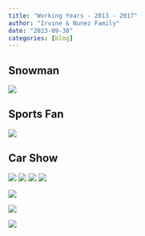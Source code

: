 ```yaml
---
title: "Working Years - 2013 - 2017"
author: "Irvine & Nunez Family"
date: "2023-09-30"
categories: [blog]
---
```


## Snowman

![](snow_shovel.jpeg)

## Sports Fan

![](NLDS.jpeg)


## Car Show

![](car_show1.jpeg)
![](car_show2.jpeg)
![](car_show3.jpeg)
![](car_show4.jpeg)

![](friends.jpg)

![](game.jpeg)

![](game2.jpeg)


